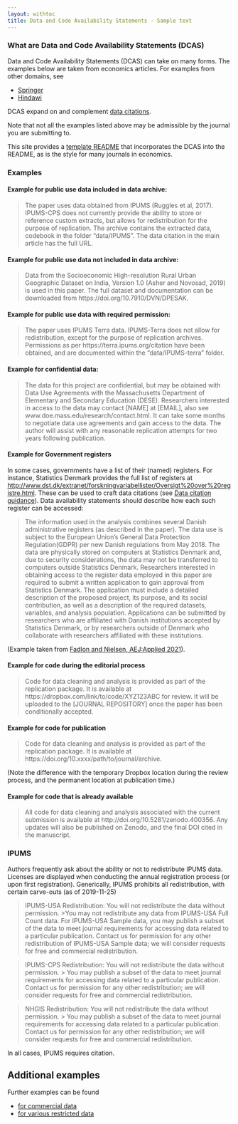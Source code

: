 ```yaml
---
layout: withtoc
title: Data and Code Availability Statements - Sample text
---
```


### What are Data and Code Availability Statements (DCAS)

Data and Code Availability Statements (DCAS) can take on many forms. The examples below are taken from economics articles. For examples from other domains, see

- [Springer](https://www.springernature.com/gp/authors/research-data-policy/data-availability-statements/12330880)
- [Hindawi](https://www.hindawi.com/research.data/#statement.templates)

DCAS expand on and complement [data citations](../Guidance/Data_citation_guide.qmd).

Note that not all the examples listed above may be admissible by the journal you are submitting to. 


This site provides a [template README](../Templates/template-README.qmd) that incorporates the DCAS into the README, as is the style for many journals in economics. 

### Examples

#### Example for public use data included in data archive:

> The paper uses data obtained from IPUMS (Ruggles et al, 2017). IPUMS-CPS does not currently provide the ability to store or reference custom extracts, but allows for redistribution for the purpose of replication. The archive contains the extracted data, codebook in the folder "data/IPUMS". The data citation in the main article has the full URL. 


#### Example for public use data not included in data archive:

> Data from the Socioeconomic High-resolution Rural Urban Geographic Dataset on India, Version 1.0  (Asher and Novosad, 2019) is used in this paper. The full dataset and documentation can be downloaded from https://doi.org/10.7910/DVN/DPESAK.

#### Example for public use data with required permission:

> The paper uses IPUMS Terra data. IPUMS-Terra does not allow for redistribution, except for the purpose of replication archives. Permissions as per https://terra.ipums.org/citation have been obtained, and are documented within the "data/IPUMS-terra" folder.


#### Example for confidential data: 

> The data for this project are confidential, but may be obtained with Data Use Agreements with the Massachusetts Department of Elementary and Secondary Education (DESE). Researchers interested in access to the data may contact [NAME] at [EMAIL], also see www.doe.mass.edu/research/contact.html. It can take some months to negotiate data use agreements and gain access to the data. The author will assist with any reasonable replication attempts for two years following publication.

#### Example for Government registers

In some cases, governments have a list of their (named) registers. For instance, Statistics Denmark provides the full list of registers at [http://www.dst.dk/extranet/forskningvariabellister/Oversigt%20over%20registre.html](http://www.dst.dk/extranet/forskningvariabellister/Oversigt%20over%20registre.html). These can be used to craft data citations (see [Data citation guidance](https://social-science-data-editors.github.io/guidance/addtl-data-citation-guidance.html#government-registers)). Data availability statements should describe how each such register can be accessed:

> The information used in the analysis combines several Danish administrative registers (as described in the paper). The data use is subject to the European Union’s General Data Protection Regulation(GDPR) per new Danish regulations from May 2018. The data are physically stored on computers at Statistics Denmark and, due to security considerations, the data may not be transferred to computers outside Statistics Denmark. Researchers interested in obtaining access to the register data employed in this paper are required to submit a written application to gain approval from Statistics Denmark. The application must include a detailed description of the proposed project, its purpose, and its social contribution, as well as a description of the required datasets, variables, and analysis population. Applications can be submitted by researchers who are affiliated with Danish institutions accepted by Statistics Denmark, or by researchers outside of Denmark who collaborate with researchers affiliated with these institutions.

(Example taken from [Fadlon and Nielsen, AEJ:Applied 2021](https://doi.org/10.1257/app.20170604)).

#### Example for code during the editorial process

> Code for data cleaning and analysis is provided as part of the replication package. It is available at https://dropbox.com/link/to/code/XYZ123ABC for review. It will be uploaded to the [JOURNAL REPOSITORY] once the paper has been conditionally accepted.

#### Example for code for publication

> Code for data cleaning and analysis is provided as part of the replication package. It is available at https://doi.org/10.xxxx/path/to/journal/archive.

(Note the difference with the temporary Dropbox location during the review process, and the permanent location at publication time.)

#### Example for code that is already available

> All code for data cleaning and analysis associated with the current submission is available at http://doi.org/10.5281/zenodo.400356. Any updates will also be published on Zenodo, and the final DOI cited in the manuscript.

### IPUMS

Authors frequently ask about the ability or not to redistribute IPUMS data. Licenses are displayed when conducting the annual registration process (or upon first registration). Generically, IPUMS prohibits all redistribution, with certain carve-outs (as of 2019-11-25)

> IPUMS-USA Redistribution: You will not redistribute the data without permission.
>>You may not redistribute any data from IPUMS-USA Full Count data. For IPUMS-USA Sample data, you may publish a subset of the data to meet journal requirements for accessing data related to a particular publication. Contact us for permission for any other redistribution of IPUMS-USA Sample data; we will consider requests for free and commercial redistribution. 

> IPUMS-CPS Redistribution: You will not redistribute the data without permission.
>> You may publish a subset of the data to meet journal requirements for accessing data related to a particular publication. Contact us for permission for any other redistribution; we will consider requests for free and commercial redistribution. 

> NHGIS Redistribution: You will not redistribute the data without permission.
>> You may publish a subset of the data to meet journal requirements for accessing data related to a particular publication. Contact us for permission for any other redistribution; we will consider requests for free and commercial redistribution. 

In all cases, IPUMS requires citation.

## Additional examples

Further examples can be found 

- [for commercial data](../Other/DCAS_Commercial_data.qmd)
- [for various restricted data](../Other/DCAS_Restricted_data.qmd)